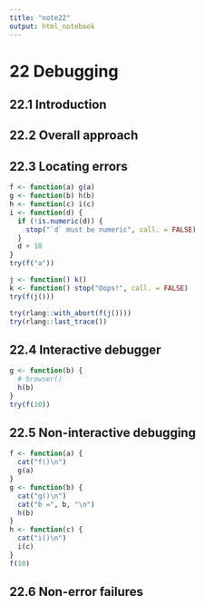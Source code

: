 ```yaml
---
title: "note22"
output: html_notebook
---
```


# 22 Debugging

## 22.1 Introduction

## 22.2 Overall approach

## 22.3 Locating errors

```r
f <- function(a) g(a)
g <- function(b) h(b)
h <- function(c) i(c)
i <- function(d) {
  if (!is.numeric(d)) {
    stop("`d` must be numeric", call. = FALSE)
  }
  d + 10
}
try(f("a"))
```

```r
j <- function() k()
k <- function() stop("Oops!", call. = FALSE)
try(f(j()))
```

```r
try(rlang::with_abort(f(j())))
try(rlang::last_trace())
```

## 22.4 Interactive debugger

```r
g <- function(b) {
  # browser()
  h(b)
}
try(f(10))
```

## 22.5 Non-interactive debugging

```r
f <- function(a) {
  cat("f()\n")
  g(a)
}
g <- function(b) {
  cat("g()\n")
  cat("b =", b, "\n")
  h(b)
}
h <- function(c) {
  cat("i()\n")
  i(c)
}
f(10)
```

## 22.6 Non-error failures
